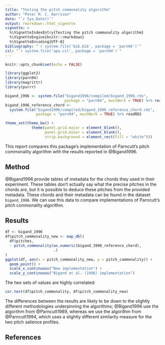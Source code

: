 ```yaml
---
title: "Testing the pitch commonality algorithm"
author: "Peter M. C. Harrison"
date: "`r Sys.Date()`"
output: rmarkdown::html_vignette
vignette: >
  %\VignetteIndexEntry{Testing the pitch commonality algorithm}
  %\VignetteEngine{knitr::rmarkdown}
  %\VignetteEncoding{UTF-8}
bibliography: "`r system.file('bib.bib', package = 'parn94')`"
csl: "`r system.file('apa.csl', package = 'parn94')`"
---
```


```r
knitr::opts_chunk$set(echo = FALSE)

library(ggplot2)
library(parn94)
library(magrittr)
library(purrr)

bigand_1996 <- system.file("bigand1996/compiled/bigand_1996.rds", 
                           package = "parn94", mustWork = TRUE) %>% readRDS
bigand_1996_reference_chord <- 
  system.file("bigand1996/compiled/bigand_1996_reference_chord.rds", 
              package = "parn94", mustWork = TRUE) %>% readRDS

theme_set(theme_bw() +
            theme(panel.grid.major = element_blank(),
                  panel.grid.minor = element_blank(),
                  strip.background = element_rect(fill = "white")))
```

This report compares this package's implementation of Parncutt's pitch commonality algorithm with the results reported in @Bigand1996.

## Method

@Bigand1996 provide tables of metadata for the chords they used in their experiment. These tables don't actually say what the precise pitches in the chords are, but it is possible to deduce these pitches from the provided metadata. These chords and their metadata can be found in the dataset `bigand_1996`. We can use this data to compare implementations of Parncutt's pitch commonality algorithm.

## Results

```r
df <- bigand_1996 
df$pitch_commonality_new <- map_dbl(
  df$pitches,
  ~ pitch_commonality(as.numeric(bigand_1996_reference_chord),
                      .)
)
ggplot(df, aes(x = pitch_commonality_new, y = pitch_commonality)) +
  geom_point() +
  scale_x_continuous("New implementation") +
  scale_y_continuous("Bigand et al. (1996) implementation")
```

The two sets of values are highly correlated:

```r
cor.test(df$pitch_commonality, df$pitch_commonality_new)
```

The differences between the results are likely to be down to the slightly different methodologies underpinning the algorithms; @Bigand1996 use the algorithm from @Parncutt1989, whereas we use the algorithm from @Parncutt1994, which uses a slightly different similarity measure for the two pitch salience profiles.

## References
